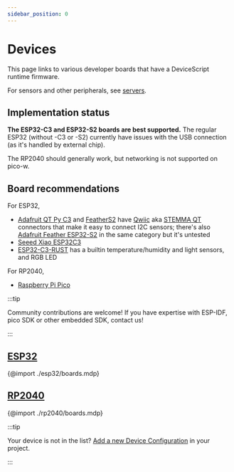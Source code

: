 ```yaml
---
sidebar_position: 0
---
```


# Devices

This page links to various developer boards that have a DeviceScript runtime firmware.

For sensors and other peripherals, see [servers](/api/servers).

## Implementation status

**The ESP32-C3 and ESP32-S2 boards are best supported.**
The regular ESP32 (without -C3 or -S2) currently have issues with the USB connection
(as it's handled by external chip).

The RP2040 should generally work, but networking is not supported on pico-w.

## Board recommendations

For ESP32,

-   [Adafruit QT Py C3](/devices/esp32/adafruit-qt-py-c3) and [FeatherS2](/devices/esp32/feather-s2) have
    [Qwiic](https://www.sparkfun.com/qwiic) aka [STEMMA QT](https://learn.adafruit.com/introducing-adafruit-stemma-qt/what-is-stemma-qt)
    connectors that make it easy to connect I2C sensors;
    there's also [Adafruit Feather ESP32-S2](/devices/esp32/adafruit-feather-esp32-s2) in the same
    category but it's untested
-   [Seeed Xiao ESP32C3](/devices/esp32/seeed-xiao-esp32c3)
-   [ESP32-C3-RUST](/devices/esp32/esp32c3-rust-devkit) has a builtin temperature/humidity and light sensors, and RGB LED

For RP2040,

-   [Raspberry Pi Pico](/devices/rp2040/pico)

:::tip

Community contributions are welcome! If you have expertise with ESP-IDF, pico SDK or other embedded SDK,
contact us!

:::

## [ESP32](/devices/esp32/)

{@import ./esp32/boards.mdp}

## [RP2040](/devices/rp2040/)

{@import ./rp2040/boards.mdp}

:::tip

Your device is not in the list? [Add a new Device Configuration](/devices/add-board) in your project.

:::
